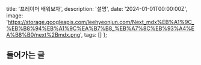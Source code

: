   title: '프레이머 배워보자',
  description: '설명',
  date: '2024-01-01T00:00:00Z',
  image: 'https://storage.googleapis.com/leehyeonjun.com/Next_mdx%EB%A1%9C_%EB%B8%94%EB%A1%9C%EA%B7%B8_%EB%A7%8C%EB%93%A4%EA%B8%B0/next%2Bmdx.png',
  tags: []
};

## 들어가는 글
